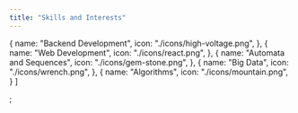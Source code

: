 ```yaml
---
title: "Skills and Interests"
---
```


  {
    name: "Backend Development",
    icon: "./icons/high-voltage.png",
  },
  {
    name: "Web Development",
    icon: "./icons/react.png",
  },
  {
    name: "Automata and Sequences",
    icon: "./icons/gem-stone.png",
  }, 
  {
    name: "Big Data",
    icon: "./icons/wrench.png",
  },
  {
    name: "Algorithms",
    icon: "./icons/mountain.png",
  }
]

;
